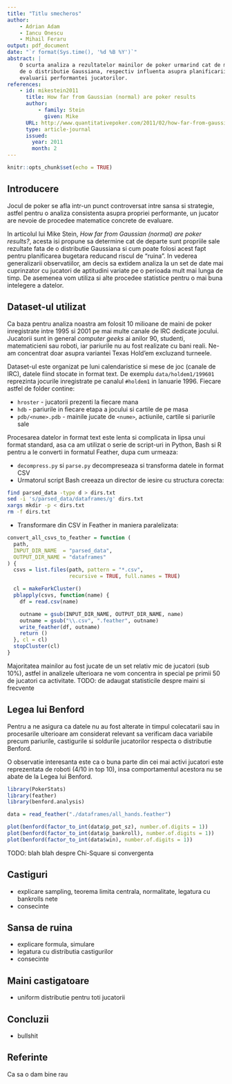 ```yaml
---
title: "Titlu smecheros"
author:
    - Adrian Adam
    - Iancu Onescu
    - Mihail Feraru
output: pdf_document
date: "`r format(Sys.time(), '%d %B %Y')`"
abstract: |
    O scurta analiza a rezultatelor mainilor de poker urmarind cat de mult se apropie
    de o distributie Gaussiana, respectiv influenta asupra planificarii bugetului si
    evaluarii performantei jucatorilor.
references:
    - id: mikestein2011
      title: How far from Gaussian (normal) are poker results 
      author:
          - family: Stein
            given: Mike
      URL: http://www.quantitativepoker.com/2011/02/how-far-from-gaussian-normal-are-poker.html
      type: article-journal
      issued:
        year: 2011
        month: 2
---
```


```r
knitr::opts_chunk$set(echo = TRUE)
```

## Introducere
Jocul de poker se afla intr-un punct controversat intre sansa si strategie, astfel pentru o analiza
consistenta asupra propriei performante, un jucator are nevoie de procedee matematice concrete
de evaluare. 

In articolul lui Mike Stein, *How far from Gaussian (normal) are poker results?*, acesta
isi propune sa determine cat de departe sunt propriile sale rezultate fata de o distributie Gaussiana
si cum poate folosi acest fapt pentru planificarea bugetara reducand riscul de "ruina".
In vederea generalizarii observatiilor, am decis sa extidem analiza la un set de date mai cuprinzator
cu jucatori de aptitudini variate pe o perioada mult mai lunga de timp. De asemenea vom utiliza si
alte procedee statistice pentru o mai buna intelegere a datelor.

## Dataset-ul utilizat
Ca baza pentru analiza noastra am folosit 10 milioane de maini de poker inregistrate 
intre 1995 si 2001 pe mai multe canale de IRC dedicate jocului. Jucatorii sunt in general
*computer geeks* ai anilor 90, studenti, matematicieni sau roboti, iar pariurile nu au fost
realizate cu bani reali. Ne-am concentrat doar asupra variantei Texas Hold'em excluzand 
turneele.

Dataset-ul este organizat pe luni calendaristice si mese de joc (canale de IRC), datele fiind
stocate in format text. De exemplu `data/holdem1/199601` reprezinta jocurile inregistrate pe canalul
`#holdem1` in Ianuarie 1996. Fiecare astfel de folder contine:

* `hroster` - jucatorii prezenti la fiecare mana
* `hdb` - pariurile in fiecare etapa a jocului si cartile de pe masa
* `pdb/<nume>.pdb` - mainile jucate de `<nume>`, actiunile, cartile si pariurile sale

Procesarea datelor in format text este lenta si complicata in lipsa unui format standard, asa ca
am utilizat o serie de script-uri in Python, Bash si R pentru a le converti in formatul Feather, dupa
cum urmeaza:

* `decompress.py` si `parse.py` decompreseaza si transforma datele in format CSV
* Urmatorul script Bash creeaza un director de iesire cu structura corecta:
```bash
find parsed_data -type d > dirs.txt
sed -i 's/parsed_data/dataframes/g' dirs.txt
xargs mkdir -p < dirs.txt
rm -f dirs.txt
```
* Transformare din CSV in Feather in maniera paralelizata:
```r
convert_all_csvs_to_feather = function (
  path,
  INPUT_DIR_NAME  = "parsed_data",
  OUTPUT_DIR_NAME = "dataframes"
) {
  csvs = list.files(path, pattern = "*.csv",
                    recursive = TRUE, full.names = TRUE)

  cl = makeForkCluster()
  pblapply(csvs, function(name) {
    df = read.csv(name)

    outname = gsub(INPUT_DIR_NAME, OUTPUT_DIR_NAME, name)
    outname = gsub("\\.csv", ".feather", outname)
    write_feather(df, outname)
    return ()
  }, cl = cl)
  stopCluster(cl)
}
```

Majoritatea mainilor au fost jucate de un set relativ mic de jucatori (sub 10%), astfel in analizele
ulterioara ne vom concentra in special pe primii 50 de jucatori ca activitate.
TODO: de adaugat statisticile despre maini si frecvente

## Legea lui Benford
Pentru a ne asigura ca datele nu au fost alterate in timpul colecatarii sau in procesarile ulterioare
am considerat relevant sa verificam daca variabile precum pariurile, castigurile si soldurile jucatorilor
respecta o distributie Benford.

O observatie interesanta este ca o buna parte din cei mai activi jucatori este reprezentata de roboti (4/10 in top 10), insa comportamentul acestora nu se abate de la Legea lui Benford.

```r
library(PokerStats)
library(feather)
library(benford.analysis)

data = read_feather("./dataframes/all_hands.feather")

plot(benford(factor_to_int(data$p_pot_sz), number.of.digits = 1))
plot(benford(factor_to_int(data$p_bankroll), number.of.digits = 1))
plot(benford(factor_to_int(data$win), number.of.digits = 1))
```

TODO: blah blah despre Chi-Square si convergenta

## Castiguri
* explicare sampling, teorema limita centrala, normalitate, legatura cu bankrolls nete
* consecinte

## Sansa de ruina
* explicare formula, simulare
* legatura cu distributia castigurilor
* consecinte

## Maini castigatoare
* uniform distributie pentru toti jucatorii

## Concluzii
* bullshit

## Referinte
Ca sa o dam bine rau

